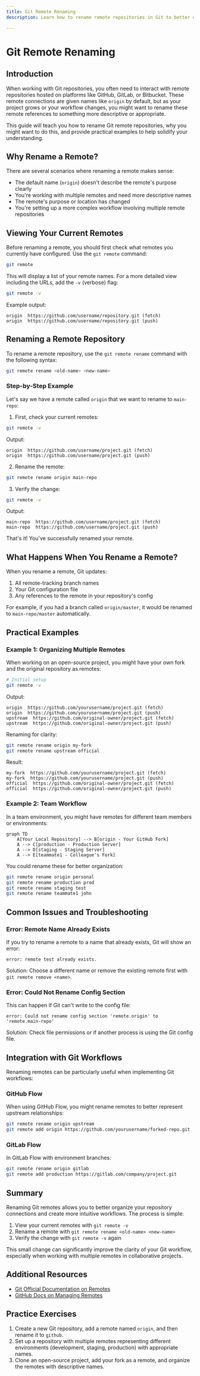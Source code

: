 ```yaml
---
title: Git Remote Renaming
description: Learn how to rename remote repositories in Git to better organize your workflow

---
```


# Git Remote Renaming

## Introduction

When working with Git repositories, you often need to interact with remote repositories hosted on platforms like GitHub, GitLab, or Bitbucket. These remote connections are given names like `origin` by default, but as your project grows or your workflow changes, you might want to rename these remote references to something more descriptive or appropriate.

This guide will teach you how to rename Git remote repositories, why you might want to do this, and provide practical examples to help solidify your understanding.

## Why Rename a Remote?

There are several scenarios where renaming a remote makes sense:

- The default name (`origin`) doesn't describe the remote's purpose clearly
- You're working with multiple remotes and need more descriptive names
- The remote's purpose or location has changed
- You're setting up a more complex workflow involving multiple remote repositories

## Viewing Your Current Remotes

Before renaming a remote, you should first check what remotes you currently have configured. Use the `git remote` command:

```bash
git remote
```

This will display a list of your remote names. For a more detailed view including the URLs, add the `-v` (verbose) flag:

```bash
git remote -v
```

Example output:

```
origin  https://github.com/username/repository.git (fetch)
origin  https://github.com/username/repository.git (push)
```

## Renaming a Remote Repository

To rename a remote repository, use the `git remote rename` command with the following syntax:

```bash
git remote rename <old-name> <new-name>
```

### Step-by-Step Example

Let's say we have a remote called `origin` that we want to rename to `main-repo`:

1. First, check your current remotes:

```bash
git remote -v
```

Output:
```
origin  https://github.com/username/project.git (fetch)
origin  https://github.com/username/project.git (push)
```

2. Rename the remote:

```bash
git remote rename origin main-repo
```

3. Verify the change:

```bash
git remote -v
```

Output:
```
main-repo  https://github.com/username/project.git (fetch)
main-repo  https://github.com/username/project.git (push)
```

That's it! You've successfully renamed your remote.

## What Happens When You Rename a Remote?

When you rename a remote, Git updates:

1. All remote-tracking branch names
2. Your Git configuration file
3. Any references to the remote in your repository's config

For example, if you had a branch called `origin/master`, it would be renamed to `main-repo/master` automatically.

## Practical Examples

### Example 1: Organizing Multiple Remotes

When working on an open-source project, you might have your own fork and the original repository as remotes:

```bash
# Initial setup
git remote -v
```

Output:
```
origin  https://github.com/yourusername/project.git (fetch)
origin  https://github.com/yourusername/project.git (push)
upstream  https://github.com/original-owner/project.git (fetch)
upstream  https://github.com/original-owner/project.git (push)
```

Renaming for clarity:

```bash
git remote rename origin my-fork
git remote rename upstream official
```

Result:
```
my-fork  https://github.com/yourusername/project.git (fetch)
my-fork  https://github.com/yourusername/project.git (push)
official  https://github.com/original-owner/project.git (fetch)
official  https://github.com/original-owner/project.git (push)
```

### Example 2: Team Workflow

In a team environment, you might have remotes for different team members or environments:

```mermaid
graph TD
    A[Your Local Repository] --> B[origin - Your GitHub Fork]
    A --> C[production - Production Server]
    A --> D[staging - Staging Server]
    A --> E[teammate1 - Colleague's Fork]
```

You could rename these for better organization:

```bash
git remote rename origin personal
git remote rename production prod
git remote rename staging test
git remote rename teammate1 john
```

## Common Issues and Troubleshooting

### Error: Remote Name Already Exists

If you try to rename a remote to a name that already exists, Git will show an error:

```
error: remote test already exists.
```

Solution: Choose a different name or remove the existing remote first with `git remote remove <name>`.

### Error: Could Not Rename Config Section

This can happen if Git can't write to the config file:

```
error: Could not rename config section 'remote.origin' to 'remote.main-repo'
```

Solution: Check file permissions or if another process is using the Git config file.

## Integration with Git Workflows

Renaming remotes can be particularly useful when implementing Git workflows:

### GitHub Flow

When using GitHub Flow, you might rename remotes to better represent upstream relationships:

```bash
git remote rename origin upstream
git remote add origin https://github.com/yourusername/forked-repo.git
```

### GitLab Flow

In GitLab Flow with environment branches:

```bash
git remote rename origin gitlab
git remote add production https://gitlab.com/company/project.git
```

## Summary

Renaming Git remotes allows you to better organize your repository connections and create more intuitive workflows. The process is simple:

1. View your current remotes with `git remote -v`
2. Rename a remote with `git remote rename <old-name> <new-name>`
3. Verify the change with `git remote -v` again

This small change can significantly improve the clarity of your Git workflow, especially when working with multiple remotes in collaborative projects.

## Additional Resources

- [Git Official Documentation on Remotes](https://git-scm.com/book/en/v2/Git-Basics-Working-with-Remotes)
- [GitHub Docs on Managing Remotes](https://docs.github.com/en/get-started/getting-started-with-git/managing-remote-repositories)

## Practice Exercises

1. Create a new Git repository, add a remote named `origin`, and then rename it to `github`.
2. Set up a repository with multiple remotes representing different environments (development, staging, production) with appropriate names.
3. Clone an open-source project, add your fork as a remote, and organize the remotes with descriptive names.